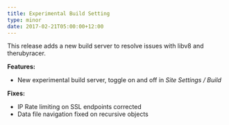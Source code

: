 ```yaml
---
title: Experimental Build Setting
type: minor
date: 2017-02-21T05:00:00+12:00
---
```



This release adds a new build server to resolve issues with libv8 and therubyracer.

**Features:**

* New experimental build server, toggle on and off in *Site Settings / Build*

**Fixes:**

* IP Rate limiting on SSL endpoints corrected
* Data file navigation fixed on recursive objects